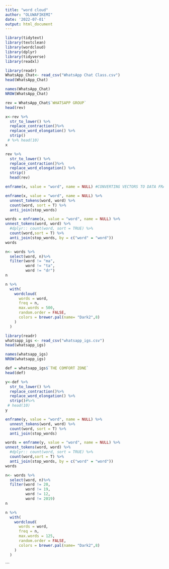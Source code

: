 ---
title: "word cloud"
author: "OLUWAFIKEMI"
date: '2022-07-01'
output: html_document
---

```{r}
library(tidytext)
library(textclean)
library(wordcloud)
library(dplyr)
library(tidyverse)
library(readxl)
```

```{r}
library(readr)
WhatsApp_Chat<- read_csv("WhatsApp Chat Class.csv")
head(WhatsApp_Chat)
```
```{r}
names(WhatsApp_Chat)
NROW(WhatsApp_Chat)
```
```{r}
rev = WhatsApp_Chat$`WHATSAPP GROUP`
head(rev)
```
```{r}
x<-rev %>%
  str_to_lower() %>%
  replace_contraction()%>%
  replace_word_elongation() %>%
  strip() 
 # %>% head(10)
x
```

```{r}
rev %>%
  str_to_lower() %>%
  replace_contraction()%>%
  replace_word_elongation() %>%
  strip()
  head(rev)
```
```{r}
enframe(x, value = "word", name = NULL) #CONVERTING VECTORS TO DATA FRAME AND VICE VERSA
```

```{r}
enframe(x, value = "word", name = NULL) %>%
  unnest_tokens(word, word) %>%
  count(word, sort = T) %>%
  anti_join(stop_words)
```

```{r}
words = enframe(x, value = "word", name = NULL) %>%
unnest_tokens(word, word) %>%
  #dplyr:: count(word, sort = TRUE) %>%
  count(word,sort = T) %>%
  anti_join(stop_words, by = c("word" = "word"))
words
```

```{r}
n<- words %>%
  select(word, n)%>%
  filter(word != "ma",
         word != "ta",
         word != "dr")
n
```

```{r}
n %>% 
  with(
    wordcloud(
      words = word,
      freq = n,
      max.words = 500,
      random.order = FALSE,
      colors = brewer.pal(name= "Dark2",8)
    )
  )
```



```{r}
library(readr)
whatsapp_igs <- read_csv("whatsapp_igs.csv")
head(whatsapp_igs)
```
```{r}
names(whatsapp_igs)
NROW(whatsapp_igs)
```
```{r}
def = whatsapp_igs$`THE COMFORT ZONE`
head(def)
```
```{r}
y<-def %>%
  str_to_lower() %>%
  replace_contraction()%>%
  replace_word_elongation() %>%
  strip()#%>%
 # head(10)
y
```

```{r}
enframe(y, value = "word", name = NULL) %>%
  unnest_tokens(word, word) %>%
  count(word, sort = T) %>%
  anti_join(stop_words)
```


```{r}
words = enframe(y, value = "word", name = NULL) %>%
unnest_tokens(word, word) %>%
  #dplyr:: count(word, sort = TRUE) %>%
  count(word,sort = T) %>%
  anti_join(stop_words, by = c("word" = "word"))
words
```

```{r}
n<- words %>%
  select(word, n)%>%
  filter(word != 20,
         word != 19,
         word != 12,
         word != 2019)
n
```

```{r}
n %>% 
  with(
    wordcloud(
      words = word,
      freq = n,
      max.words = 125,
      random.order = FALSE,
      colors = brewer.pal(name= "Dark2",8)
    )
  )
```
```

